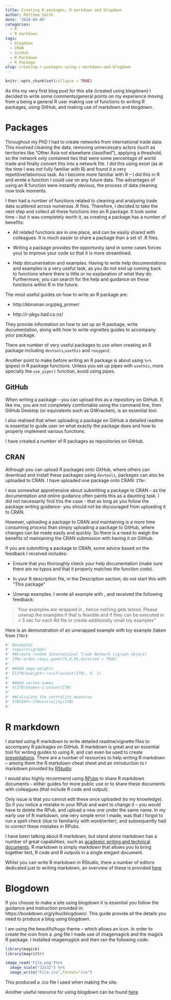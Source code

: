 ```yaml
---
title: Creating R packages, R markdown and blogdown
author: Matthew Smith
date: '2018-04-09'
categories:
  - R
  - R markdown
tags:
  - blogdown
  - CRAN
  - GitHub
  - R Markdown
  - R Package
slug: creating-r-packages-using-r-markdown-and-blogdown
---
```


```r
knitr::opts_chunk$set(collapse = TRUE)
```

As this my very first blog post for this site (created using blogdown) I decided to write some comments/general points on my experience moving from a being a general R user making use of functions to writing R packages, using GitHub, and making use of markdown and blogdown. 

# Packages
Throughout my PhD I had to create networks from international trade data. This involved cleaning the data, removing unnecessary actors (such as territories like “Other Asia not elsewhere classified”), applying a threshold, so the network only contained ties that were some percentage of world trade and finally convert this into a network file. I did this using excel (as at the time I was not fully familiar with R) and found it a very repetitive/laborious task. As I become more familiar with R – I did this in R and wrote a function I could use on any future data. The advantages of using an R function were instantly obvious, the process of data cleaning now took moments. 

I then had a number of functions related to cleaning and analysing trade data scattered across numerous .R files. Therefore, I decided to take the next step and collect all these functions into an R package. It took some time – but it was completely worth it, as creating a package has a number of benefits:  

* All related functions are in one place, and can be easily shared with colleagues. It is much easier to share a package than a set of .R files.  

*  Writing a package provides the opportunity (and in some cases forces you) to improve your code so that it is more streamlined.  

*  Help documentation and examples. Having to write help documentations and examples is a very useful task, as you do not end up coming back to functions where there is little or no explanation of what they do. Furthermore, you can search for the help and guidance on these functions within R in the future.

The most useful guides on how to write an R package are:  

*  http://kbroman.org/pkg_primer/  

*  http://r-pkgs.had.co.nz/

They provide information on how to set up an R package, write documentation, along with how to write vignettes guides to accompany your package.

There are number of very useful packages to use when creating an R package including `devtools`,`usethis` and `roxygen2`.

Another point to make before writing an R package is about using `%>%` (pipes) in R package functions. Unless you set up pipes with `usethis`, more specially the `use_pipe()` function, avoid using pipes.

## GitHub
When writing a package – you can upload this as a repository on GitHub. If, like me, you are not completely comfortable using the command line, then GitHub Desktop (or equivalents such as GitKracken), is an essential tool. 

I also realised that when uploading a package on GitHub a detailed readme is essential to guide user on what exactly the package does and how to properly implement various functions. 

I have created a number of R packages as repositories on GitHub. 

## CRAN
Although you can upload R packages onto GitHub, where others can download and install these packages using `devtools`, packages can also be uploaded to CRAN. I have uploaded one package onto CRAN: `ITNr`. 

I was somewhat apprehensive about submitting a package to CRAN – as the documentation and online guidance often paints this as a daunting task. I did not necessarily find this the case - that as long as you follow the package writing guidance- you should not be discouraged from uploading it to CRAN.

However, uploading a package to CRAN and maintaining is a more time consuming process than simply uploading a package to GitHub, where changes can be made easily and quickly. So there is a need to weigh the benefits of maintaining the CRAN submission with having it on GitHub. 

If you are submitting a package to CRAN, some advice based on the feedback I received includes:  

* Ensure that you thoroughly check your help documentation (make sure there are no typos and that it properly matches the function code).  

* In your R description file, in the Description section, do not start this with “This package”  

* Unwrap examples. I wrote all example with \dontrun{}, and received the following feedback:  

>Your examples are wrapped in \dontrun{}, hence nothing gets tested. Please unwrap the examples if that is feasible and if they can be executed in < 5 sec for each Rd file or create additionally small toy examples”  

Here is an demonstration of an unwrapped example with toy example (taken from `ITNr`):
```r
#' @examples
#' require(igraph)
#' ##Create random International Trade Network (igraph object)
#' ITN<-erdos.renyi.game(75,0.05,directed = TRUE)
#'
#' ##Add edge weights
#' E(ITN)$weight<-runif(ecount(ITN), 0, 1)
#'
#' ##Add vertex names
#' V(ITN)$name<-1:vcount(ITN)
#'
#' ##Calculate the centrality measures
#' ITNCENT<-ITNcentrality(ITN)
#'
```

# R markdown
I started using R markdown to write detailed readme/vignette files to accompany R packages on GitHub. R markdown is great and an essential tool for writing guides to using R, and can even be used to create [presentations](https://rmarkdown.rstudio.com/lesson-11.html). There are a number of resources to help writing R markdown – among them the R markdown cheat sheet and an introduction to r markdown provided by [RStudio](https://rmarkdown.rstudio.com/) 

I would also highly recommend using [RPubs](https://rpubs.com/) to share R markdown documents – either guides for more public use or to share these documents with colleagues (that include R code and output).  

Only issue is that you cannot edit these once uploaded (to my knowledge). So if you notice a mistake in your RPub and want to change it – you would have to delete the RPub, and upload a new one under the same name. In my early use of R markdown, one very simple error I made, was that I forgot to run a spell check (due to familiarity with word/writer), and subsequently had to correct these mistakes in RPubs. 

I have been talking about R markdown, but stand alone markdown has a number of great capabilities, such as [academic writing and technical documents](http://blog.kdheepak.com/writing-papers-with-markdown.html). R markdown is simply markdown that allows you to bring together text, R code and R outputs in a single elegant document. 

Whilst you can write R markdown in RStudio, there a number of editors dedicated just to writing markdown, an overview of these is provided [here](https://www.slant.co/topics/1852/~markdown-editors-for-windows) 

# Blogdown
If you choose to make a site using blogdown it is essential you follow the guidance and instruction provided in: https://bookdown.org/yihui/blogdown/. This guide provide all the details you need to produce a blog using blogdown. 

I am using the beautifulhugo theme – which allows an icon. In order to create the icon from a .png file I made use of imagemagick and the magick R package. I installed imagemagick and then ran the following code:

```r
library(magick)
library(magrittr)

image_read("File.png")%>%
  image_scale("32x32") %>%
  image_write("File.ico",format="ico")
```

This produced a .ico file I used when making the site.  

Another useful resource for using blogdown can be found [here](https://alison.rbind.io/post/up-and-running-with-blogdown/)

